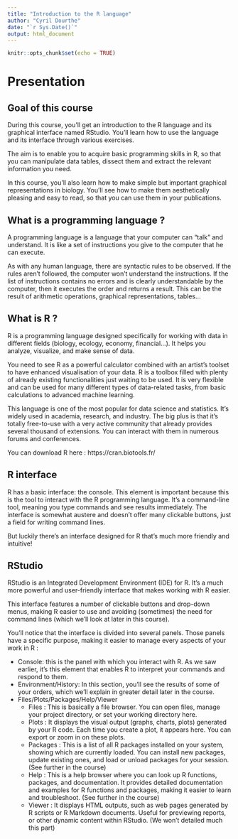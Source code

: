 ```yaml
---
title: "Introduction to the R language"
author: "Cyril Dourthe"
date: "`r Sys.Date()`"
output: html_document
---
```

<style>
details > summary {
  padding: 4px;
  width: 400px;
  background-color: #eeeeee;
  border: none;
  box-shadow: 1px 1px 2px #bbbbbb;
  cursor: pointer;
}
​
details > p {
  background-color: #E0F8EC;
  padding: 4px;
  margin: 0;
  box-shadow: 1px 1px 2px #bbbbbb;
}
</style>

```r
knitr::opts_chunk$set(echo = TRUE)
```

# Presentation

## Goal of this course

During this course, you'll get an introduction to the R language and its graphical interface named RStudio.
You'll learn how to use the language and its interface through various exercises.

The aim is to enable you to acquire basic programming skills in R, so that you can manipulate data tables, dissect them and extract the relevant information you need.

In this course, you'll also learn how to make simple but important graphical representations in biology. You'll see how to make them aesthetically pleasing and easy to read, so that you can use them in your publications.

## What is a programming language ?

A programming language is a language that your computer can "talk" and understand. It is like a set of instructions you give to the computer that he can execute.

As with any human language, there are syntactic rules to be observed. If the rules aren't followed, the computer won't understand the instructions.
If the list of instructions contains no errors and is clearly understandable by the computer, then it executes the order and returns a result. This can be the result of arithmetic operations, graphical representations, tables...

## What is R ?

R is a programming language designed specifically for working with data in different fields (biology, ecology, economy, financial...). It helps you analyze, visualize, and make sense of data.

You need to see R as a powerful calculator combined with an artist's toolset to have enhanced visualisation of your data.
R is a toolbox filled with plenty of already existing functionalities just waiting to be used.
It is very flexible and can be used for many different types of data-related tasks, from basic calculations to advanced machine learning.

This language is one of the most popular for data science and statistics. It's widely used in academia, research, and industry.
The big plus is that it's totally free-to-use with a very active community that already provides several thousand of extensions. You can interact with them in numerous forums and conferences.

You can download R here : https://cran.biotools.fr/

## R interface

R has a basic interface: the console.
This element is important because this is the tool to interact with the R programming language. It’s a command-line tool, meaning you type commands and see results immediately.
The interface is somewhat austere and doesn't offer many clickable buttons, just a field for writing command lines.

But luckily there's an interface designed for R that's much more friendly and intuitive!

## RStudio

RStudio is an Integrated Development Environment (IDE) for R. It's a much more powerful and user-friendly interface that makes working with R easier.

This interface features a number of clickable buttons and drop-down menus, making R easier to use and avoiding (sometimes) the need for command lines (which we'll look at later in this course).

You'll notice that the interface is divided into several panels. Those panels have a specific purpose, making it easier to manage every aspects of your work in R :

* Console: this is the panel with which you interact with R. As we saw earlier, it's this element that enables R to interpret your commands and respond to them.
* Environment/History: In this section, you'll see the results of some of your orders, which we'll explain in greater detail later in the course.
* Files/Plots/Packages/Help/Viewer
  - Files : This is basically a file browser. You can open files, manage your project directory, or set your working directory here.
  - Plots : It displays the visual output (graphs, charts, plots) generated by your R code. Each time you create a plot, it appears here. You can export or zoom in on these plots.
  - Packages : This is a list of all R packages installed on your system, showing which are currently loaded. You can install new packages, update existing ones, and load or unload packages for your session. (See further in the course)
  - Help : This is a help browser where you can look up R functions, packages, and documentation. It provides detailed documentation and examples for R functions and packages, making it easier to learn and troubleshoot. (See further in the course)
  - Viewer : It displays HTML outputs, such as web pages generated by R scripts or R Markdown documents. Useful for previewing reports, or other dynamic content within RStudio. (We won't detailed much this part)
  
